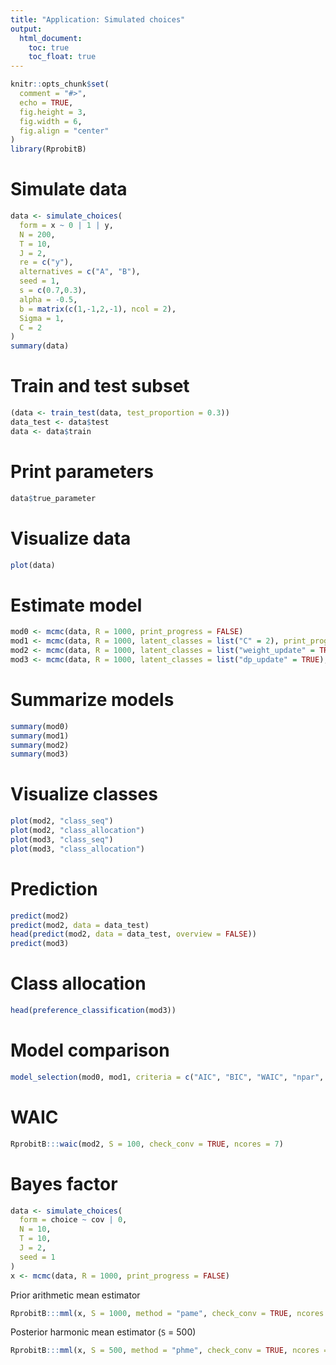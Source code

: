 ```yaml
---
title: "Application: Simulated choices"
output: 
  html_document:
    toc: true
    toc_float: true
---
```


```r
knitr::opts_chunk$set(
  comment = "#>", 
  echo = TRUE, 
  fig.height = 3,
  fig.width = 6,
  fig.align = "center"
)
library(RprobitB)
```

# Simulate data

```r
data <- simulate_choices(
  form = x ~ 0 | 1 | y,
  N = 200,
  T = 10,
  J = 2,
  re = c("y"),
  alternatives = c("A", "B"),
  seed = 1,
  s = c(0.7,0.3),
  alpha = -0.5,
  b = matrix(c(1,-1,2,-1), ncol = 2),
  Sigma = 1,
  C = 2
)
summary(data)
```

# Train and test subset

```r
(data <- train_test(data, test_proportion = 0.3))
data_test <- data$test
data <- data$train
```

# Print parameters

```r
data$true_parameter
```

# Visualize data

```r
plot(data)
``` 

# Estimate model

```r
mod0 <- mcmc(data, R = 1000, print_progress = FALSE)
mod1 <- mcmc(data, R = 1000, latent_classes = list("C" = 2), print_progress = FALSE)
mod2 <- mcmc(data, R = 1000, latent_classes = list("weight_update" = TRUE), print_progress = FALSE)
mod3 <- mcmc(data, R = 1000, latent_classes = list("dp_update" = TRUE), prior = list("delta" = 1), print_progress = FALSE)
```

# Summarize models

```r
summary(mod0)
summary(mod1)
summary(mod2)
summary(mod3)
```

# Visualize classes

```r
plot(mod2, "class_seq")
plot(mod2, "class_allocation")
plot(mod3, "class_seq")
plot(mod3, "class_allocation")
```

# Prediction

```r
predict(mod2)
predict(mod2, data = data_test)
head(predict(mod2, data = data_test, overview = FALSE))
predict(mod3)
```

# Class allocation

```r
head(preference_classification(mod3))
```

# Model comparison

```r
model_selection(mod0, mod1, criteria = c("AIC", "BIC", "WAIC", "npar", "LL", "PA"), S = 10, ncores = 1)
```

# WAIC

```r
RprobitB:::waic(mod2, S = 100, check_conv = TRUE, ncores = 7)
```

# Bayes factor

```r
data <- simulate_choices(
  form = choice ~ cov | 0,
  N = 10,
  T = 10,
  J = 2,
  seed = 1
)
x <- mcmc(data, R = 1000, print_progress = FALSE)
```

Prior arithmetic mean estimator

```r
RprobitB:::mml(x, S = 1000, method = "pame", check_conv = TRUE, ncores = 7)
```

Posterior harmonic mean estimator (`S` = 500)

```r
RprobitB:::mml(x, S = 500, method = "phme", check_conv = TRUE, ncores = 7)
```

